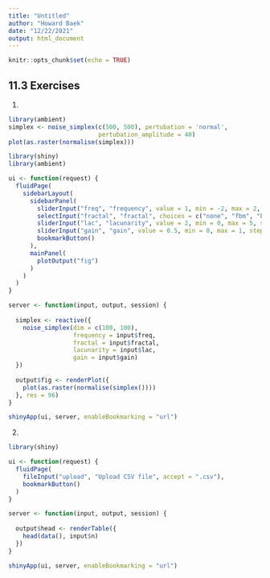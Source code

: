 ```yaml
---
title: "Untitled"
author: "Howard Baek"
date: "12/22/2021"
output: html_document
---
```


```r
knitr::opts_chunk$set(echo = TRUE)
```


## 11.3 Exercises

1.
```r
library(ambient)
simplex <- noise_simplex(c(500, 500), pertubation = 'normal', 
                         pertubation_amplitude = 40)
plot(as.raster(normalise(simplex)))
```

```r
library(shiny)
library(ambient)

ui <- function(request) {
  fluidPage(
    sidebarLayout(
      sidebarPanel(
        sliderInput("freq", "frequency", value = 1, min = -2, max = 2, step = 0.01),
        selectInput("fractal", "fractal", choices = c("none", "fbm", "billow", "rigid-multi"), selected = "fbm"),
        sliderInput("lac", "lacunarity", value = 2, min = 0, max = 5, step = 0.001),
        sliderInput("gain", "gain", value = 0.5, min = 0, max = 1, step = 0.001),
        bookmarkButton()
      ),
      mainPanel(
        plotOutput("fig")
      )
    )
  )
}

server <- function(input, output, session) {
  
  simplex <- reactive({ 
    noise_simplex(dim = c(100, 100),
                  frequency = input$freq,
                  fractal = input$fractal,
                  lacunarity = input$lac,
                  gain = input$gain)
  })
  
  output$fig <- renderPlot({
    plot(as.raster(normalise(simplex())))
  }, res = 96)
}

shinyApp(ui, server, enableBookmarking = "url")
```



2. 
```r
library(shiny)

ui <- function(request) {
  fluidPage(
    fileInput("upload", "Upload CSV file", accept = ".csv"),
    bookmarkButton()
  )
}

server <- function(input, output, session) {
  
  output$head <- renderTable({
    head(data(), input$n)
  })
}

shinyApp(ui, server, enableBookmarking = "url")
```

